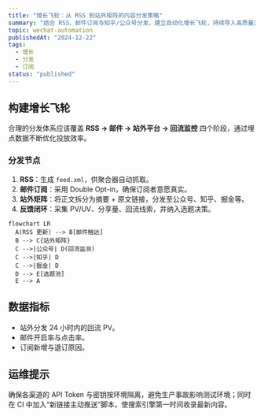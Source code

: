 ```yaml
---
title: "增长飞轮：从 RSS 到站外矩阵的内容分发策略"
summary: "结合 RSS、邮件订阅与知乎/公众号分发，建立自动化增长飞轮，持续导入高质量流量。"
topic: wechat-automation
publishedAt: "2024-12-22"
tags:
  - 增长
  - 分发
  - 订阅
status: "published"
---
```


## 构建增长飞轮

合理的分发体系应该覆盖 **RSS → 邮件 → 站外平台 → 回流监控** 四个阶段，通过埋点数据不断优化投放效率。

### 分发节点

1. **RSS**：生成 `feed.xml`，供聚合器自动抓取。
2. **邮件订阅**：采用 Double Opt-in，确保订阅者意愿真实。
3. **站外矩阵**：将正文拆分为摘要 + 原文链接，分发至公众号、知乎、掘金等。
4. **反馈闭环**：采集 PV/UV、分享量、回流线索，并纳入选题决策。

```mermaid
flowchart LR
  A(RSS 更新) --> B[邮件触达]
  B --> C{站外矩阵}
  C -->|公众号| D(回流监测)
  C -->|知乎| D
  C -->|掘金| D
  D --> E[选题池]
  E --> A
```

## 数据指标

- 站外分发 24 小时内的回流 PV。
- 邮件开启率与点击率。
- 订阅新增与退订原因。

## 运维提示

确保各渠道的 API Token 与密钥按环境隔离，避免生产事故影响测试环境；同时在 CI 中加入“新链接主动推送”脚本，使搜索引擎第一时间收录最新内容。
